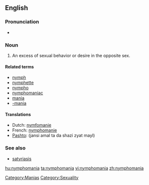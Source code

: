 ==English==

===Pronunciation===
* {{rhymes|eɪniə}}

===Noun===
{{en-noun|-}}

# An excess of sexual behavior or desire in the opposite sex.

====Related terms====
* [[nymph]]
* [[nymphette]]
* [[nympho]]
* [[nymphomaniac]]
* [[mania]]
* [[-mania]]

====Translations====
* Dutch: [[nymfomanie]] {{f}}
* French: [[nymphomanie]] {{f}}
* [[Pashto]]: {{fa-Arab|[[جنسي عمل ته د شزي زيات ميل]]}} (jansi amal ta da shazi zyat mayl)

===See also===
* [[satyriasis]]

[[Category:Manias]]
[[Category:Sexuality]]

[[hu:nymphomania]]
[[ta:nymphomania]]
[[vi:nymphomania]]
[[zh:nymphomania]]